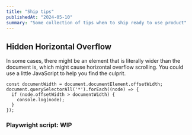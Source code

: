 ```yaml
---
title: "Ship tips"
publishedAt: "2024-05-10"
summary: "Some collection of tips when to ship ready to use product"
---
```


## Hidden Horizontal Overflow

In some cases, there might be an element that is literally wider than the document is, which might cause horizontal overflow scrolling. You could use a little JavaScript to help you find the culprit.

```
const documentWidth = document.documentElement.offsetWidth;
document.querySelectorAll('*').forEach((node) => {
  if (node.offsetWidth > documentWidth) {
    console.log(node);
  }
});
```

### Playwright script: WIP


